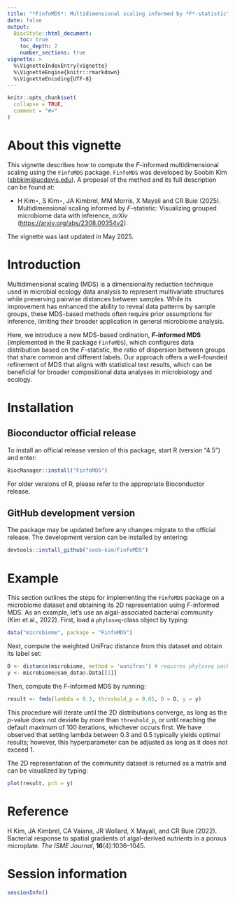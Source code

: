 ```yaml
---
title: "*FinfoMDS*: Multidimensional scaling informed by *F*-statistic"
date: false
output:
  BiocStyle::html_document:
    toc: true
    toc_depth: 2
    number_sections: true
vignette: >
  %\VignetteIndexEntry{vignette}
  %\VignetteEngine{knitr::rmarkdown}
  %\VignetteEncoding{UTF-8}
---
```


```r
knitr::opts_chunk$set(
  collapse = TRUE,
  comment = "#>"
)
```

# About this vignette {.unnumbered}

This vignette describes how to compute the *F*-informed multidimensional scaling using the `FinfoMDS` package. `FinfoMDS` was developed by Soobin Kim ([sbbkim\@ucdavis.edu](mailto:sbbkim@ucdavis.edu){.email}). A proposal of the method and its full description can be found at:

-   H Kim⋆, S Kim⋆, JA Kimbrel, MM Morris, X Mayali and CR Buie (2025). Multidimensional scaling informed by *F*-statistic: Visualizing grouped microbiome data with inference, *arXiv* (<https://arxiv.org/abs/2308.00354v2>).

The vignette was last updated in May 2025.

# Introduction

Multidimensional scaling (MDS) is a dimensionality reduction technique used in microbial ecology data analysis to represent multivariate structures while preserving pairwise distances between samples. While its improvement has enhanced the ability to reveal data patterns by sample groups, these MDS-based methods often require prior assumptions for inference, limiting their broader application in general microbiome analysis.

Here, we introduce a new MDS-based ordination, ***F*****-informed MDS** (implemented in the R package `FinfoMDS`), which configures data distribution based on the *F*-statistic, the ratio of dispersion between groups that share common and different labels. Our approach offers a well-founded refinement of MDS that aligns with statistical test results, which can be beneficial for broader compositional data analyses in microbiology and ecology.

# Installation

## Bioconductor official release

To install an official release version of this package, start R (version "4.5") and enter:

```r
BiocManager::install("FinfoMDS")
```

For older versions of R, please refer to the appropriate Bioconductor release.

## GitHub development version

The package may be updated before any changes migrate to the official release. The development version can be installed by entering:

```r
devtools::install_github("soob-kim/FinfoMDS")
```

# Example

This section outlines the steps for implementing the `FinfoMDS` package on a microbiome dataset and obtaining its 2D representation using *F*-informed MDS. As an example, let's use an algal-associated bacterial community (Kim et al., 2022). First, load a `phyloseq`-class object by typing:

```r
data("microbiome", package = "FinfoMDS")
```

Next, compute the weighted UniFrac distance from this dataset and obtain its label set:

```r
D <- distance(microbiome, method = 'wunifrac') # requires phyloseq package
y <- microbiome@sam_data@.Data[[1]]
```

Then, compute the *F*-informed MDS by running:

```r
result <- fmds(lambda = 0.3, threshold_p = 0.05, D = D, y = y)
```

This procedure will iterate until the 2D distributions converge, as long as the *p*-value does not deviate by more than `threshold_p`, or until reaching the default maximum of 100 iterations, whichever occurs first. We have observed that setting lambda between 0.3 and 0.5 typically yields optimal results; however, this hyperparameter can be adjusted as long as it does not exceed 1.

The 2D representation of the community dataset is returned as a matrix and can be visualized by typing:

```r
plot(result, pch = y)
```

# Reference

H Kim, JA Kimbrel, CA Vaiana, JR Wollard, X Mayali, and CR Buie (2022). Bacterial response to spatial gradients of algal-derived nutrients in a porous microplate. *The ISME Journal*, **16**(4):1036–1045.

# Session information

```r
sessionInfo()
```
